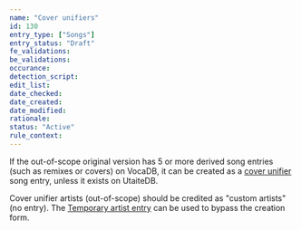 ```yaml
---
name: "Cover unifiers"
id: 130
entry_type: ["Songs"]
entry_status: "Draft"
fe_validations:
be_validations:
occurance:
detection_script:
edit_list:
date_checked:
date_created:
date_modified:
rationale:
status: "Active"
rule_context:
---
```

If the out-of-scope original version has 5 or more derived song entries (such as remixes or covers) on VocaDB, it can be created as a [cover unifier](https://vocadb.net/T/6751) song entry, unless it exists on UtaiteDB.

Cover unifier artists (out-of-scope) should be credited as "custom artists" (no entry). The [Temporary artist entry](https://vocadb.net/Ar/139625) can be used to bypass the creation form.